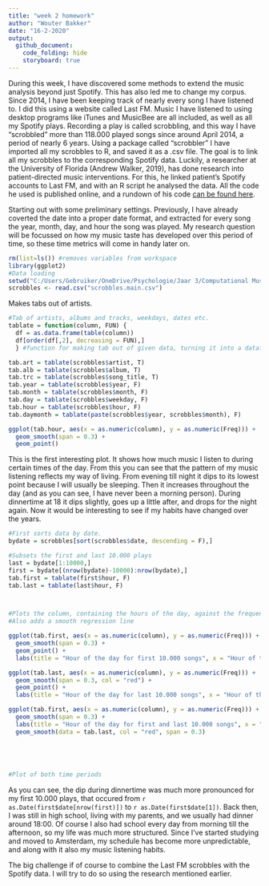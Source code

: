 ```yaml
---
title: "week 2 homework"
author: "Wouter Bakker"
date: "16-2-2020"
output: 
  github_document: 
    code_folding: hide
    storyboard: true
---
```



During this week, I have discovered some methods to extend the music analysis beyond just Spotify. This has also led me to change my corpus. Since 2014, I have been keeping track of nearly every song I have listened to. I did this using a website called Last FM. Music I have listened to using desktop programs like iTunes and MusicBee are all included, as well as all my Spotify plays. Recording a play is called scrobbling, and this way I have “scrobbled” more than 118.000 played songs since around April 2014, a period of nearly 6 years. Using a package called “scrobbler” I have imported all my scrobbles to R, and saved it as a .csv file. 
The goal is to link all my scrobbles to the corresponding Spotify data. Luckily, a researcher at the University of Florida (Andrew Walker, 2019), has done research into patient-directed music interventions. For this, he linked patient's Spotify accounts to Last FM, and with an R script he analysed the data. All the code he used is published online, and a rundown of his code [can be found here](https://andrewlouiswalker.com/2019/12/08/music-listening-history-analysis-through-spotify-last-fm-and-genius-apis-for-music-and-delirium-study-in-pediatric-intensive-care-unit/).  






Starting out with some preliminary settings. Previously, I have already coverted the date into a proper date format, and extracted  for every song the year, month, day, and hour the song was played. My research question will be focussed on how my music taste has developed over this period of time, so these time metrics will come in handy later on.
```r
rm(list=ls()) #removes variables from workspace
library(ggplot2)
#Data loading
setwd("C:/Users/Gebruiker/OneDrive/Psychologie/Jaar 3/Computational Musicology/Last FM")
scrobbles <- read.csv("scrobbles.main.csv")
```

Makes tabs out of artists.
```r
#Tab of artists, albums and tracks, weekdays, dates etc.
tablate = function(column, FUN) {
  df = as.data.frame(table(column))
  df[order(df[,2], decreasing = FUN),]
  } #function for making tab out of given data, turning it into a dataframe and sorting it by frequency

tab.art = tablate(scrobbles$artist, T)
tab.alb = tablate(scrobbles$album, T)
tab.trc = tablate(scrobbles$song_title, T)
tab.year = tablate(scrobbles$year, F)
tab.month = tablate(scrobbles$month, F)
tab.day = tablate(scrobbles$weekday, F)
tab.hour = tablate(scrobbles$hour, F)
tab.daymonth = tablate(paste(scrobbles$year, scrobbles$month), F)

ggplot(tab.hour, aes(x = as.numeric(column), y = as.numeric(Freq))) + 
  geom_smooth(span = 0.3) + 
  geom_point()


```


This is the first interesting plot. It shows how much music I listen to during certain times of the day. From this you can see that the pattern of my music listening reflects my way of living. From evening till night it dips to its lowest point because I will usually be sleeping. Then it increases throughout the day (and as you can see, I have never been a morning person). During dinnertime at 18 it dips slightly, goes up a little after, and drops for the night again. Now it would be interesting to see if my habits have changed over the years.


```r
#First sorts data by date. 
bydate = scrobbles[sort(scrobbles$date, descending = F),]

#Subsets the first and last 10.000 plays
last = bydate[1:10000,]
first = bydate[(nrow(bydate)-10000):nrow(bydate),]
tab.first = tablate(first$hour, F)
tab.last = tablate(last$hour, F)



#Plots the column, containing the hours of the day, against the frequency it occurs. 
#Also adds a smooth regression line

ggplot(tab.first, aes(x = as.numeric(column), y = as.numeric(Freq))) +
  geom_smooth(span = 0.3) + 
  geom_point() + 
  labs(title = "Hour of the day for first 10.000 songs", x = "Hour of the day", y = "Songs played")

ggplot(tab.last, aes(x = as.numeric(column), y = as.numeric(Freq))) + 
  geom_smooth(span = 0.3, col = "red") + 
  geom_point() +
  labs(title = "Hour of the day for last 10.000 songs", x = "Hour of the day", y = "Songs played")

ggplot(tab.first, aes(x = as.numeric(column), y = as.numeric(Freq))) +
  geom_smooth(span = 0.3) + 
  labs(title = "Hour of the day for first and last 10.000 songs", x = "Hour of the day", y = "Songs played")+
  geom_smooth(data = tab.last, col = "red", span = 0.3)





#Plot of both time periods
```
As you can see, the dip during dinnertime was much more pronounced for my first 10.000 plays, that occured from `r as.Date(first$date[nrow(first)])` to `r as.Date(first$date[1])`. Back then, I was still in high school, living with my parents, and we usually had dinner around 18:00. Of course I also had school every day from morning till the afternoon, so my life was much more structured. Since I've started studying and moved to Amsterdam, my schedule has become more unpredictable, and along with it also my music listening habits.




The big challenge if of course to combine the Last FM scrobbles with the Spotify data. I will try to do so using the research mentioned earlier. 


